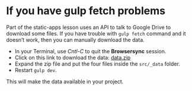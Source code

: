 # If you have gulp fetch problems

Part of the static-apps lesson uses an API to talk to Google Drive to download some files. If you have trouble with `gulp fetch` command and it doesn't work, then you can manually download the data.

- In your Terminal, use *Cntl-C* to quit the **Browsersync** session.
- Click on this link to download the data: <i class="bi bi-download"></i> [data.zip](data.zip){download="data.zip"}
- Expand the zip file and put the four files inside the `src/_data` folder.
- Restart `gulp dev`.

This will make the data available in your project.
